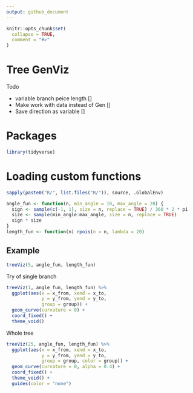 ```yaml
---
output: github_document
---
```


<!-- README.md is generated from README.Rmd. Please edit that file -->

```r
knitr::opts_chunk$set(
  collapse = TRUE,
  comment = "#>"
)
```
# Tree GenViz

Todo

- variable branch peice length []
- Make work with data instead of Gen []
- Save direction as variable []

# Packages

```r
library(tidyverse)
```

# Loading custom functions

```r
sapply(paste0("R/", list.files("R/")), source, .GlobalEnv)
```

```r
angle_fun <- function(n, min_angle = 10, max_angle = 20) {
  sign <- sample(c(-1, 1), size = n, replace = TRUE) / 360 * 2 * pi
  size <- sample(min_angle:max_angle, size = n, replace = TRUE)
  sign * size
}
length_fun <- function(n) rpois(n = n, lambda = 20)
```

## Example

```r
treeViz(5, angle_fun, length_fun)
```

Try of single branch

```r
treeViz(1, angle_fun, length_fun) %>%
  ggplot(aes(x = x_from, xend = x_to,
             y = y_from, yend = y_to, 
             group = group)) +
  geom_curve(curvature = 0) +
  coord_fixed() +
  theme_void()
```

Whole tree

```r
treeViz(25, angle_fun, length_fun) %>%
  ggplot(aes(x = x_from, xend = x_to,
             y = y_from, yend = y_to, 
             group = group, color = group)) +
  geom_curve(curvature = 0, alpha = 0.4) +
  coord_fixed() +
  theme_void() +
  guides(color = "none")
```